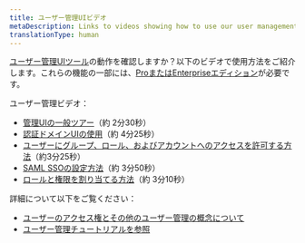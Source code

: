 ```yaml
---
title: ユーザー管理UIビデオ
metaDescription: Links to videos showing how to use our user management UI
translationType: human
---
```


[ユーザー管理UIツール](/docs/accounts/accounts-billing/new-relic-one-user-management/user-management-ui-and-tasks#where)の動作を確認しますか？以下のビデオで使用方法をご紹介します。これらの機能の一部には、[ProまたはEnterpriseエディション](/docs/accounts/accounts-billing/new-relic-one-pricing-billing/new-relic-one-pricing-billing/#editions)が必要です。

ユーザー管理ビデオ：

* [管理UIの一般ツアー](/docs/accounts/accounts-billing/general-account-settings/intro-account-settings#video-tour)（約 2分30秒）
* [認証ドメインUIの使用](https://www.youtube.com/watch?v=Z00-KzGh2XY)（約 4分25秒）
* [ユーザーにグループ、ロール、およびアカウントへのアクセスを許可する方法](https://www.youtube.com/watch?v=dninMzr_zHc)（約3分25秒）
* [SAML SSOの設定方法](https://www.youtube.com/watch?v=uFjqCQcSo8g)（約 3分50秒）
* [ロールと権限を割り当てる方法](https://www.youtube.com/watch?v=CBa0jWINQiw)（約 3分10秒）

詳細について以下をご覧ください：

* [ユーザーのアクセス権とその他のユーザー管理の概念について](/docs/accounts/accounts-billing/new-relic-one-user-management/user-management-concepts#understand-concepts)
* [ユーザー管理チュートリアルを参照](/docs/accounts/accounts-billing/new-relic-one-user-management/tutorial-add-new-user-groups-roles-new-relic-one-user-model)